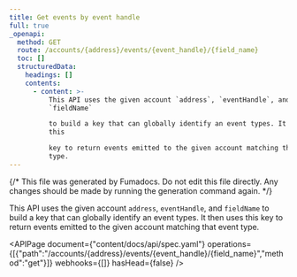 ```yaml
---
title: Get events by event handle
full: true
_openapi:
  method: GET
  route: /accounts/{address}/events/{event_handle}/{field_name}
  toc: []
  structuredData:
    headings: []
    contents:
      - content: >-
          This API uses the given account `address`, `eventHandle`, and
          `fieldName`

          to build a key that can globally identify an event types. It then uses
          this

          key to return events emitted to the given account matching that event
          type.
---
```


{/* This file was generated by Fumadocs. Do not edit this file directly. Any changes should be made by running the generation command again. */}

This API uses the given account `address`, `eventHandle`, and `fieldName`
to build a key that can globally identify an event types. It then uses this
key to return events emitted to the given account matching that event type.

<APIPage document={"content/docs/api/spec.yaml"} operations={[{"path":"/accounts/{address}/events/{event_handle}/{field_name}","method":"get"}]} webhooks={[]} hasHead={false} />